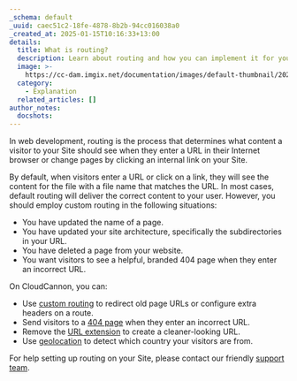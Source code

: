 ```yaml
---
_schema: default
_uuid: caec51c2-18fe-4878-8b2b-94cc016038a0
_created_at: 2025-01-15T10:16:33+13:00
details:
  title: What is routing?
  description: Learn about routing and how you can implement it for your website.
  image: >-
    https://cc-dam.imgix.net/documentation/images/default-thumbnail/2023-Q4/CloudCannon-Documentation-Thumbnail.png
  category:
    - Explanation
  related_articles: []
author_notes:
  docshots:
---
```

In web development, routing is the process that determines what content a visitor to your Site should see when they enter a URL in their Internet browser or change pages by clicking an internal link on your Site.

By default, when visitors enter a URL or click on a link, they will see the content for the file with a file name that matches the URL. In most cases, default routing will deliver the correct content to your user. However, you should employ custom routing in the following situations:

* You have updated the name of a page.
* You have updated your site architecture, specifically the subdirectories in your URL.
* You have deleted a page from your website.
* You want visitors to see a helpful, branded 404 page when they enter an incorrect URL.

On CloudCannon, you can:

* Use [custom routing](/documentation/developer-articles/configure-custom-routing/) to redirect old page URLs or configure extra headers on a route.
* Send visitors to a [404 page](/documentation/developer-articles/configure-a-404-page/) when they enter an incorrect URL.
* Remove the [URL extension](/documentation/developer-articles/configure-extensionless-urls/) to create a cleaner-looking URL.
* Use [geolocation](/documentation/developer-articles/configure-geolocation/) to detect which country your visitors are from.

For help setting up routing on your Site, please contact our friendly [support team](/support/).